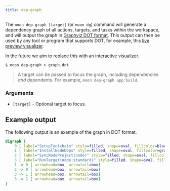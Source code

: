 ```yaml
---
title: dep-graph
---
```



<VersionLabel header version="0.7" />

The `moon dep-graph [target]` (or `moon dg`) command will generate a dependency graph of all
actions, targets, and tasks within the workspace, and will output the graph in
[Graphviz DOT format](https://graphviz.org/doc/info/lang.html). This output can then be used by any
tool or program that supports DOT, for example, this
[live preview visualizer](https://dreampuf.github.io/GraphvizOnline).

In the future we aim to replace this with an interactive visualizer.

```shell
$ moon dep-graph > graph.dot
```

> A target can be passed to focus the graph, including dependencies _and_ dependents. For example,
> `moon dep-graph app:build`.

### Arguments

- `[target]` - Optional target to focus.

## Example output

The following output is an example of the graph in DOT format.

```dot
digraph {
    0 [ label="SetupToolchain" style=filled, shape=oval, fillcolor=black, fontcolor=white]
    1 [ label="InstallNodeDeps" style=filled, shape=oval, fillcolor=gray, fontcolor=black]
    2 [ label="SyncNodeProject(node)" style=filled, shape=oval, fillcolor=gray, fontcolor=black]
    3 [ label="RunTarget(node:standard)" style=filled, shape=oval, fillcolor=gray, fontcolor=black]
    1 -> 0 [ arrowhead=box, arrowtail=box]
    2 -> 0 [ arrowhead=box, arrowtail=box]
    3 -> 1 [ arrowhead=box, arrowtail=box]
    3 -> 2 [ arrowhead=box, arrowtail=box]
}
```
